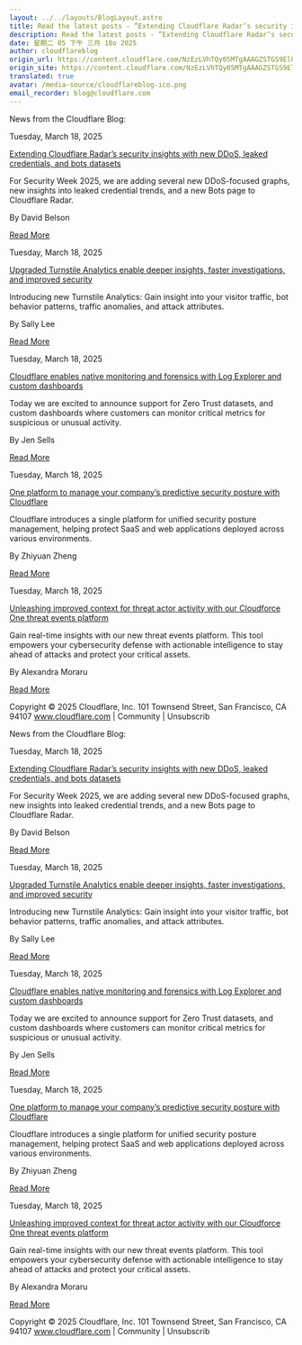 ```yaml
---
layout: ../../layouts/BlogLayout.astro
title: Read the latest posts - ”Extending Cloudflare Radar’s security insights with new DDoS, leaked credentials, and bots datasets”
description: Read the latest posts - ”Extending Cloudflare Radar’s security insights with new DDoS, leaked credentials, and bots datasets”
date: 星期二 05 下午 三月 18o 2025
author: cloudflareblog
origin_url: https://content.cloudflare.com/NzEzLVhTQy05MTgAAAGZSTGS9ElG-QBOa7EW3IB755-qGBDHlvGV5y26dKXcs3i3ukGbYfw9Ej7NNsIUqPU3nxbPYAg=
origin_site: https://content.cloudflare.com/NzEzLVhTQy05MTgAAAGZSTGS9ElG-QBOa7EW3IB755-qGBDHlvGV5y26dKXcs3i3ukGbYfw9Ej7NNsIUqPU3nxbPYAg=
translated: true
avatar: /media-source/cloudflareblog-ico.png
email_recorder: blog@cloudflare.com
---
```



<Reference client:only="react" title="Read the latest posts - ”Extending Cloudflare Radar’s security insights with new DDoS, leaked credentials, and bots datasets”" url="https://content.cloudflare.com/NzEzLVhTQy05MTgAAAGZSTGS9ElG-QBOa7EW3IB755-qGBDHlvGV5y26dKXcs3i3ukGbYfw9Ej7NNsIUqPU3nxbPYAg=" />

<Detail client:only="react">
	News from the Cloudflare Blog:

Tuesday, March 18, 2025

[Extending Cloudflare Radar’s security insights with new DDoS, leaked credentials, and bots datasets](https://content.cloudflare.com/NzEzLVhTQy05MTgAAAGZSTGS9ElG-QBOa7EW3IB755-qGBDHlvGV5y26dKXcs3i3ukGbYfw9Ej7NNsIUqPU3nxbPYAg=)

For Security Week 2025, we are adding several new DDoS-focused graphs, new insights into leaked credential trends, and a new Bots page to Cloudflare Radar.

By David Belson

[Read More](https://content.cloudflare.com/NzEzLVhTQy05MTgAAAGZSTGS9ElG-QBOa7EW3IB755-qGBDHlvGV5y26dKXcs3i3ukGbYfw9Ej7NNsIUqPU3nxbPYAg=)

Tuesday, March 18, 2025

[Upgraded Turnstile Analytics enable deeper insights, faster investigations, and improved security](https://content.cloudflare.com/NzEzLVhTQy05MTgAAAGZSTGS9MLlT4mRHwl9Bg-9AweXq6l6bn17uskD874fkZPk-LONkf5DFYSO4tMIurTr4Mfxz80=)

Introducing new Turnstile Analytics: Gain insight into your visitor traffic, bot behavior patterns, traffic anomalies, and attack attributes.

By Sally Lee

[Read More](https://content.cloudflare.com/NzEzLVhTQy05MTgAAAGZSTGS9MLlT4mRHwl9Bg-9AweXq6l6bn17uskD874fkZPk-LONkf5DFYSO4tMIurTr4Mfxz80=)

Tuesday, March 18, 2025

[Cloudflare enables native monitoring and forensics with Log Explorer and custom dashboards](https://content.cloudflare.com/NzEzLVhTQy05MTgAAAGZSTGS9FU1-fd00V03mzJBNvOtMT4IYvwLKVlRQBZoFoFSE1w3VXTq8bhPGqBPYoUVDf3T7K0=)

Today we are excited to announce support for Zero Trust datasets, and custom dashboards where customers can monitor critical metrics for suspicious or unusual activity.

By Jen Sells

[Read More](https://content.cloudflare.com/NzEzLVhTQy05MTgAAAGZSTGS9FU1-fd00V03mzJBNvOtMT4IYvwLKVlRQBZoFoFSE1w3VXTq8bhPGqBPYoUVDf3T7K0=)

Tuesday, March 18, 2025

[One platform to manage your company’s predictive security posture with Cloudflare](https://content.cloudflare.com/NzEzLVhTQy05MTgAAAGZSTGS9OVfFfzR3awe_VwT-cmBzOTU9g9HcCKng3uKQSjA7Aplq4G_csjSobjQe0GPgbkCc_k=)

Cloudflare introduces a single platform for unified security posture management, helping protect SaaS and web applications deployed across various environments.

By Zhiyuan Zheng

[Read More](https://content.cloudflare.com/NzEzLVhTQy05MTgAAAGZSTGS9OVfFfzR3awe_VwT-cmBzOTU9g9HcCKng3uKQSjA7Aplq4G_csjSobjQe0GPgbkCc_k=)

Tuesday, March 18, 2025

[Unleashing improved context for threat actor activity with our Cloudforce One threat events platform](https://content.cloudflare.com/NzEzLVhTQy05MTgAAAGZSTGS9AJts-goCka8YdXt1eRHgvbpcvBJtyQyiOC7pB17KCtCrwq7-_7GxI9IXrVAbJqyIJ4=)

Gain real-time insights with our new threat events platform. This tool empowers your cybersecurity defense with actionable intelligence to stay ahead of attacks and protect your critical assets.

By Alexandra Moraru

[Read More](https://content.cloudflare.com/NzEzLVhTQy05MTgAAAGZSTGS9AJts-goCka8YdXt1eRHgvbpcvBJtyQyiOC7pB17KCtCrwq7-_7GxI9IXrVAbJqyIJ4=)

Copyright © 2025 Cloudflare, Inc. 101 Townsend Street, San Francisco, CA 94107 www.cloudflare.com | Community | Unsubscrib
</Detail>

News from the Cloudflare Blog:

Tuesday, March 18, 2025

[Extending Cloudflare Radar’s security insights with new DDoS, leaked credentials, and bots datasets](https://content.cloudflare.com/NzEzLVhTQy05MTgAAAGZSTGS9ElG-QBOa7EW3IB755-qGBDHlvGV5y26dKXcs3i3ukGbYfw9Ej7NNsIUqPU3nxbPYAg=)

For Security Week 2025, we are adding several new DDoS-focused graphs, new insights into leaked credential trends, and a new Bots page to Cloudflare Radar.

By David Belson

[Read More](https://content.cloudflare.com/NzEzLVhTQy05MTgAAAGZSTGS9ElG-QBOa7EW3IB755-qGBDHlvGV5y26dKXcs3i3ukGbYfw9Ej7NNsIUqPU3nxbPYAg=)

Tuesday, March 18, 2025

[Upgraded Turnstile Analytics enable deeper insights, faster investigations, and improved security](https://content.cloudflare.com/NzEzLVhTQy05MTgAAAGZSTGS9MLlT4mRHwl9Bg-9AweXq6l6bn17uskD874fkZPk-LONkf5DFYSO4tMIurTr4Mfxz80=)

Introducing new Turnstile Analytics: Gain insight into your visitor traffic, bot behavior patterns, traffic anomalies, and attack attributes.

By Sally Lee

[Read More](https://content.cloudflare.com/NzEzLVhTQy05MTgAAAGZSTGS9MLlT4mRHwl9Bg-9AweXq6l6bn17uskD874fkZPk-LONkf5DFYSO4tMIurTr4Mfxz80=)

Tuesday, March 18, 2025

[Cloudflare enables native monitoring and forensics with Log Explorer and custom dashboards](https://content.cloudflare.com/NzEzLVhTQy05MTgAAAGZSTGS9FU1-fd00V03mzJBNvOtMT4IYvwLKVlRQBZoFoFSE1w3VXTq8bhPGqBPYoUVDf3T7K0=)

Today we are excited to announce support for Zero Trust datasets, and custom dashboards where customers can monitor critical metrics for suspicious or unusual activity.

By Jen Sells

[Read More](https://content.cloudflare.com/NzEzLVhTQy05MTgAAAGZSTGS9FU1-fd00V03mzJBNvOtMT4IYvwLKVlRQBZoFoFSE1w3VXTq8bhPGqBPYoUVDf3T7K0=)

Tuesday, March 18, 2025

[One platform to manage your company’s predictive security posture with Cloudflare](https://content.cloudflare.com/NzEzLVhTQy05MTgAAAGZSTGS9OVfFfzR3awe_VwT-cmBzOTU9g9HcCKng3uKQSjA7Aplq4G_csjSobjQe0GPgbkCc_k=)

Cloudflare introduces a single platform for unified security posture management, helping protect SaaS and web applications deployed across various environments.

By Zhiyuan Zheng

[Read More](https://content.cloudflare.com/NzEzLVhTQy05MTgAAAGZSTGS9OVfFfzR3awe_VwT-cmBzOTU9g9HcCKng3uKQSjA7Aplq4G_csjSobjQe0GPgbkCc_k=)

Tuesday, March 18, 2025

[Unleashing improved context for threat actor activity with our Cloudforce One threat events platform](https://content.cloudflare.com/NzEzLVhTQy05MTgAAAGZSTGS9AJts-goCka8YdXt1eRHgvbpcvBJtyQyiOC7pB17KCtCrwq7-_7GxI9IXrVAbJqyIJ4=)

Gain real-time insights with our new threat events platform. This tool empowers your cybersecurity defense with actionable intelligence to stay ahead of attacks and protect your critical assets.

By Alexandra Moraru

[Read More](https://content.cloudflare.com/NzEzLVhTQy05MTgAAAGZSTGS9AJts-goCka8YdXt1eRHgvbpcvBJtyQyiOC7pB17KCtCrwq7-_7GxI9IXrVAbJqyIJ4=)

Copyright © 2025 Cloudflare, Inc. 101 Townsend Street, San Francisco, CA 94107 www.cloudflare.com | Community | Unsubscrib


